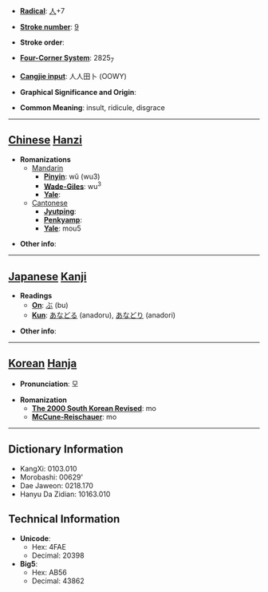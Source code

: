 * '''[[Wiktionary:Chinese radical index| Radical]]''': [[Wiktionary:Chinese radical index 人|人]]+7

* '''[[Wiktionary:Chinese total strokes index|Stroke number]]''': [[Wiktionary:Chinese total strokes index 9|9]]

* '''Stroke order''': 

* '''[[Wiktionary:Chinese four corner index|Four-Corner System]]''': 2825<sub>7</sub>

* '''[[Wiktionary:Chinese Cangjie index|Cangjie input]]''': 人人田卜 (OOWY)

* '''Graphical Significance and Origin''': 

* '''Common Meaning''': insult, ridicule, disgrace

----

== [[Chinese]] [[Hanzi]] ==

* '''Romanizations'''
** [[Mandarin]]
*** '''[[Pinyin]]''': wǔ (wu3)
*** '''[[Wade-Giles]]''': wu<sup>3</sup>
*** '''[[Yale]]''': 
**[[Cantonese]]
***'''[[Jyutping]]''':
***'''[[Penkyamp]]''': 
***'''[[Yale]]''': mou5

* '''Other info''': 

----

== [[Japanese]] [[Kanji]] ==

* '''Readings'''
** '''[[On]]''': [[ぶ]] (bu)
** '''[[Kun]]''': [[あなどる]] (anadoru), [[あなどり]] (anadori)

* '''Other info''':  

----

== [[Korean]] [[Hanja]] ==

* '''Pronunciation''': 모

* '''Romanization'''
** '''[[The 2000 South Korean Revised Romanization|The 2000 South Korean Revised]]''': mo
** '''[[McCune-Reischauer]]''': mo

----

== Dictionary Information ==

* KangXi: 0103.010
* Morobashi: 00629'
* Dae Jaweon: 0218.170
* Hanyu Da Zidian: 10163.010

== Technical Information ==

* '''Unicode''':
** Hex: 4FAE
** Decimal: 20398
* '''Big5''':
** Hex: AB56
** Decimal: 43862